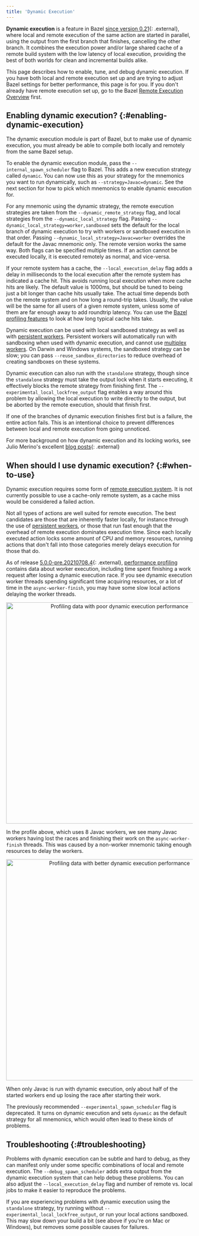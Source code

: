 ```yaml
---
title: 'Dynamic Execution'
---
```


__Dynamic execution__ is a feature in Bazel
[since version 0.21](https://blog.bazel.build/2019/02/01/dynamic-spawn-scheduler.html){: .external},
where local and remote execution of the same action are started in parallel,
using the output from the first branch that finishes, cancelling the other
branch. It combines the execution power and/or large shared cache of a remote
build system with the low latency of local execution, providing the best of both
worlds for clean and incremental builds alike.

This page describes how to enable, tune, and debug dynamic execution. If you
have both local and remote execution set up and are trying to adjust Bazel
settings for better performance, this page is for you. If you don't already have
remote execution set up, go to the Bazel
[Remote Execution Overview](/versions/6.2.0/docs/remote-execution) first.

## Enabling dynamic execution? {:#enabling-dynamic-execution}

The dynamic execution module is part of Bazel, but to make use of dynamic
execution, you must already be able to compile both locally and remotely from
the same Bazel setup.

To enable the dynamic execution module, pass the `--internal_spawn_scheduler`
flag to Bazel. This adds a new execution strategy called `dynamic`. You can now
use this as your strategy for the mnemonics you want to run dynamically, such as
`--strategy=Javac=dynamic`. See the next section for how to pick which mnemonics
to enable dynamic execution for.

For any mnemonic using the dynamic strategy, the remote execution strategies are
taken from the `--dynamic_remote_strategy` flag, and local strategies from the
`--dynamic_local_strategy` flag. Passing
`--dynamic_local_strategy=worker,sandboxed` sets the default for the local
branch of dynamic execution to try with workers or sandboxed execution in that
order. Passing `--dynamic_local_strategy=Javac=worker` overrides the default for
the Javac mnemonic only. The remote version works the same way. Both flags can
be specified multiple times. If an action cannot be executed locally, it is
executed remotely as normal, and vice-versa.

If your remote system has a cache, the `--local_execution_delay`
flag adds a delay in milliseconds to the local execution after the remote system
has indicated a cache hit. This avoids running local execution when more cache
hits are likely. The default value is 1000ms, but should be tuned to being just
a bit longer than cache hits usually take. The actual time depends both on the
remote system and on how long a round-trip takes. Usually, the value will be the
same for all users of a given remote system, unless some of them are far enough
away to add roundtrip latency. You can use the
[Bazel profiling features](/versions/6.2.0/rules/performance#performance-profiling)
to look at how long typical cache hits take.

Dynamic execution can be used with local sandboxed strategy as well as with
[persistent workers](/versions/6.2.0/docs/persistent-workers). Persistent workers will
automatically run with sandboxing when used with dynamic execution, and cannot
use [multiplex workers](/versions/6.2.0/docs/multiplex-worker). On Darwin and Windows systems,
the sandboxed strategy can be slow; you can pass
`--reuse_sandbox_directories` to reduce overhead of creating sandboxes on these systems.

Dynamic execution can also run with the `standalone` strategy, though since the
`standalone` strategy must take the output lock when it starts executing, it
effectively blocks the remote strategy from finishing first. The
`--experimental_local_lockfree_output` flag enables a way around this problem by
allowing the local execution to write directly to the output, but be aborted by
the remote execution, should that finish first.

If one of the branches of dynamic execution finishes first but is a failure, the
entire action fails. This is an intentional choice to prevent differences
between local and remote execution from going unnoticed.

For more background on how dynamic execution and its locking works, see Julio
Merino's excellent
[blog posts](https://jmmv.dev/series/bazel-dynamic-execution/){: .external}

## When should I use dynamic execution? {:#when-to-use}

Dynamic execution requires some form of
[remote execution system](/versions/6.2.0/docs/remote-execution). It is not currently
possible to use a cache-only remote system, as a cache miss would be considered
a failed action.

Not all types of actions are well suited for remote execution. The best
candidates are those that are inherently faster locally, for instance through
the use of [persistent workers](/versions/6.2.0/docs/persistent-workers), or those that run
fast enough that the overhead of remote execution dominates execution time.
Since each locally executed action locks some amount of CPU and memory
resources, running actions that don't fall into those categories merely delays
execution for those that do.

As of release
[5.0.0-pre.20210708.4](https://github.com/bazelbuild/bazel/releases/tag/5.0.0-pre.20210708.4){: .external},
[performance profiling](/versions/6.2.0/rules/performance#performance-profiling)
contains data about worker execution, including time spent finishing a work
request after losing a dynamic execution race. If you see dynamic execution
worker threads spending significant time acquiring resources, or a lot of time
in the `async-worker-finish`, you may have some slow local actions delaying the
worker threads.

<p align="center">
<img width="596px" alt="Profiling data with poor dynamic execution performance"
 src="/versions/6.2.0/docs/images/dyn-trace-alldynamic.png">
</p>

In the profile above, which uses 8 Javac workers, we see many Javac workers
having lost the races and finishing their work on the `async-worker-finish`
threads. This was caused by a non-worker mnemonic taking enough resources to
delay the workers.

<p align="center">
<img width="596px" alt="Profiling data with better dynamic execution performance"
 src="/versions/6.2.0/docs/images/dyn-trace-javaconly.png">
</p>

When only Javac is run with dynamic execution, only about half of the started
workers end up losing the race after starting their work.

The previously recommended `--experimental_spawn_scheduler` flag is deprecated.
It turns on dynamic execution and sets `dynamic` as the default strategy for all
mnemonics, which would often lead to these kinds of problems.

## Troubleshooting {:#troubleshooting}

Problems with dynamic execution can be subtle and hard to debug, as they can
manifest only under some specific combinations of local and remote execution.
The `--debug_spawn_scheduler` adds extra output from the dynamic
execution system that can help debug these problems. You can also adjust the
`--local_execution_delay` flag and number of remote vs. local jobs
to make it easier to reproduce the problems.

If you are experiencing problems with dynamic execution using the `standalone`
strategy, try running without `--experimental_local_lockfree_output`, or run
your local actions sandboxed. This may slow down your build a bit (see above if
you're on Mac or Windows), but removes some possible causes for failures.
